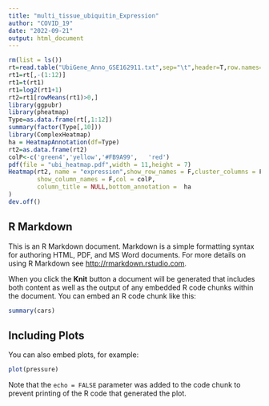 ---
title: "multi_tissue_ubiquitin_Expression"
author: "COVID_19"
date: "2022-09-21"
output: html_document
---

```{r setup, include=FALSE}

rm(list = ls())
rt=read.table("UbiGene_Anno_GSE162911.txt",sep="\t",header=T,row.names=1,check.names=F)   
rt1=rt[,-(1:12)]
rt1=t(rt1)
rt1=log2(rt1+1)
rt2=rt1[rowMeans(rt1)>0,]
library(ggpubr)
library(pheatmap)
Type=as.data.frame(rt[,1:12])
summary(factor(Type[,10]))
library(ComplexHeatmap)
ha = HeatmapAnnotation(df=Type)
rt2=as.data.frame(rt2)
colP<-c('green4','yellow','#FB9A99',   'red')
pdf(file = "ubi_heatmap.pdf",width = 11,height = 7)
Heatmap(rt2, name = "expression",show_row_names = F,cluster_columns = F,
        show_column_names = F,col = colP,
        column_title = NULL,bottom_annotation =  ha
)
dev.off()


```

## R Markdown

This is an R Markdown document. Markdown is a simple formatting syntax for authoring HTML, PDF, and MS Word documents. For more details on using R Markdown see <http://rmarkdown.rstudio.com>.

When you click the **Knit** button a document will be generated that includes both content as well as the output of any embedded R code chunks within the document. You can embed an R code chunk like this:

```{r cars}
summary(cars)
```

## Including Plots

You can also embed plots, for example:

```{r pressure, echo=FALSE}
plot(pressure)
```

Note that the `echo = FALSE` parameter was added to the code chunk to prevent printing of the R code that generated the plot.
